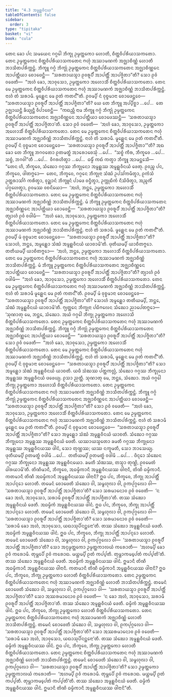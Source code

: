 ```yaml
---
title: "4.3 ᩋᨾᩪᩊ᩠ᩉᩅᩥᨶᨿ"
tableOfContents: false
sidebar:
  order: 3
type: "tipitaka"
basket: "vi"
book: "cula"
---
```



<DynamicBreadcrumb />

<Division number="196" book="cula">

<Paragraph number="827" book="cula">
ᨲᩮᨶ ᨡᩮᩣ ᨸᨶ ᩈᨾᨿᩮᨶ ᨣᨣ᩠ᨣᩮᩤ ᨽᩥᨠ᩠ᨡᩩ ᩏᨾ᩠ᨾᨲ᩠ᨲᨠᩮᩣ ᩉᩮᩣᨲᩥ, ᨧᩥᨲ᩠ᨲᩅᩥᨸᩁᩥᨿᩣᩈᨠᨲᩮᩣ. ᨲᩮᨶ ᩏᨾ᩠ᨾᨲ᩠ᨲᨠᩮᨶ ᨧᩥᨲ᩠ᨲᩅᩥᨸᩁᩥᨿᩣᩈᨠᨲᩮᨶ ᨻᩉᩩᩴ ᩋᩔᩣᨾᨱᨠᩴ ᩋᨩ᩠ᨫᩣᨧᩥᨱ᩠ᨱᩴ ᩉᩮᩣᨲᩥ ᨽᩣᩈᩥᨲᨸᩁᩥᨠ᩠ᨠᨶ᩠ᨲᩴ. ᨽᩥᨠ᩠ᨡᩪ ᨣᨣ᩠ᨣᩴ ᨽᩥᨠ᩠ᨡᩩᩴ ᩏᨾ᩠ᨾᨲ᩠ᨲᨠᩮᨶ ᨧᩥᨲ᩠ᨲᩅᩥᨸᩁᩥᨿᩣᩈᨠᨲᩮᨶ ᩋᨩ᩠ᨫᩣᨧᩥᨱ᩠ᨱᩮᨶ ᩋᩣᨸᨲ᩠ᨲᩥᨿᩣ ᨧᩮᩣᨴᩮᨶ᩠ᨲᩥ—  “ᩈᩁᨲᩣᨿᩈ᩠ᨾᩣ ᩑᩅᩁᩪᨸᩥᩴ ᩋᩣᨸᨲ᩠ᨲᩥᩴ ᩋᩣᨸᨩ᩠ᨩᩥᨲᩣ”ᨲᩥ? ᩈᩮᩣ ᩑᩅᩴ ᩅᨴᩮᨲᩥ—  “ᩋᩉᩴ ᨡᩮᩣ, ᩋᩣᩅᩩᩈᩮᩣ, ᩏᨾ᩠ᨾᨲ᩠ᨲᨠᩮᩣ ᩋᩉᩮᩣᩈᩥᩴ ᨧᩥᨲ᩠ᨲᩅᩥᨸᩁᩥᨿᩣᩈᨠᨲᩮᩣ. ᨲᩮᨶ ᨾᩮ ᩏᨾ᩠ᨾᨲ᩠ᨲᨠᩮᨶ ᨧᩥᨲ᩠ᨲᩅᩥᨸᩁᩥᨿᩣᩈᨠᨲᩮᨶ ᨻᩉᩩᩴ ᩋᩔᩣᨾᨱᨠᩴ ᩋᨩ᩠ᨫᩣᨧᩥᨱ᩠ᨱᩴ ᨽᩣᩈᩥᨲᨸᩁᩥᨠ᩠ᨠᨶ᩠ᨲᩴ. ᨶᩣᩉᩴ ᨲᩴ ᩈᩁᩣᨾᩥ. ᨾᩪᩊ᩠ᩉᩮᨶ ᨾᩮ ᩑᨲᩴ ᨠᨲᨶ᩺”ᨲᩥ. ᩑᩅᨾ᩠ᨸᩥ ᨶᩴ ᩅᩩᨧ᩠ᨧᨾᩣᨶᩣ ᨧᩮᩣᨴᩮᨶ᩠ᨲᩮᩅ—  “ᩈᩁᨲᩣᨿᩈ᩠ᨾᩣ ᩑᩅᩁᩪᨸᩥᩴ ᩋᩣᨸᨲ᩠ᨲᩥᩴ ᩋᩣᨸᨩ᩠ᨩᩥᨲᩣ”ᨲᩥ? ᨿᩮ ᨲᩮ ᨽᩥᨠ᩠ᨡᩪ ᩋᨸ᩠ᨸᩥᨧ᩠ᨨᩣ …ᨸᩮ…  ᨲᩮ ᩏᨩ᩠ᨫᩣᨿᨶ᩠ᨲᩥ ᨡᩥᨿ᩠ᨿᨶ᩠ᨲᩥ ᩅᩥᨸᩣᨧᩮᨶ᩠ᨲᩥ—  “ᨠᨳᨬ᩠ᩉᩥ ᨶᩣᨾ ᨽᩥᨠ᩠ᨡᩪ ᨣᨣ᩠ᨣᩴ ᨽᩥᨠ᩠ᨡᩩᩴ ᩏᨾ᩠ᨾᨲ᩠ᨲᨠᩮᨶ ᨧᩥᨲ᩠ᨲᩅᩥᨸᩁᩥᨿᩣᩈᨠᨲᩮᨶ ᩋᨩ᩠ᨫᩣᨧᩥᨱ᩠ᨱᩮᨶ ᩋᩣᨸᨲ᩠ᨲᩥᨿᩣ ᨧᩮᩣᨴᩮᩔᨶ᩠ᨲᩥ—  ‘ᩈᩁᨲᩣᨿᩈ᩠ᨾᩣ ᩑᩅᩁᩪᨸᩥᩴ ᩋᩣᨸᨲ᩠ᨲᩥᩴ ᩋᩣᨸᨩ᩠ᨩᩥᨲᩣ’ᨲᩥ. ᩈᩮᩣ ᩑᩅᩴ ᩅᨴᩮᨲᩥ—  ‘ᩋᩉᩴ ᨡᩮᩣ, ᩋᩣᩅᩩᩈᩮᩣ, ᩏᨾ᩠ᨾᨲ᩠ᨲᨠᩮᩣ ᩋᩉᩮᩣᩈᩥᩴ ᨧᩥᨲ᩠ᨲᩅᩥᨸᩁᩥᨿᩣᩈᨠᨲᩮᩣ. ᨲᩮᨶ ᨾᩮ ᩏᨾ᩠ᨾᨲ᩠ᨲᨠᩮᨶ ᨧᩥᨲ᩠ᨲᩅᩥᨸᩁᩥᨿᩣᩈᨠᨲᩮᨶ ᨻᩉᩩᩴ ᩋᩔᩣᨾᨱᨠᩴ ᩋᨩ᩠ᨫᩣᨧᩥᨱ᩠ᨱᩴ ᨽᩣᩈᩥᨲᨸᩁᩥᨠ᩠ᨠᨶ᩠ᨲᩴ. ᨶᩣᩉᩴ ᨲᩴ ᩈᩁᩣᨾᩥ. ᨾᩪᩊ᩠ᩉᩮᨶ ᨾᩮ ᩑᨲᩴ ᨠᨲᨶ᩺’ᨲᩥ. ᩑᩅᨾ᩠ᨸᩥ ᨶᩴ ᩅᩩᨧ᩠ᨧᨾᩣᨶᩣ ᨧᩮᩣᨴᩮᨶ᩠ᨲᩮᩅ—  ‘ᩈᩁᨲᩣᨿᩈ᩠ᨾᩣ ᩑᩅᩁᩪᨸᩥᩴ ᩋᩣᨸᨲ᩠ᨲᩥᩴ ᩋᩣᨸᨩ᩠ᨩᩥᨲᩣ’”ᨲᩥ? ᩋᨳ ᨡᩮᩣ ᨲᩮ ᨽᩥᨠ᩠ᨡᩪ ᨽᨣᩅᨲᩮᩣ ᩑᨲᨾᨲ᩠ᨳᩴ ᩋᩣᩁᩮᩣᨧᩮᩈᩩᩴ …ᨸᩮ…  “ᩈᨧ᩠ᨧᩴ ᨠᩥᩁ, ᨽᩥᨠ᩠ᨡᩅᩮ …ᨸᩮ…  ᩈᨧ᩠ᨧᩴ, ᨽᨣᩅᩤ”ᨲᩥ …ᨸᩮ…  ᩅᩥᨣᩁᩉᩥᨲ᩠ᩅᩣ …ᨸᩮ…  ᨵᨾ᩠ᨾᩥᩴ ᨠᨳᩴ ᨠᨲ᩠ᩅᩣ ᨽᩥᨠ᩠ᨡᩪ ᩋᩣᨾᨶ᩠ᨲᩮᩈᩥ—
</Paragraph>

<Paragraph number="828" book="cula">
“ᨲᩮᨶ ᩉᩥ, ᨽᩥᨠ᩠ᨡᩅᩮ, ᩈᩴᨥᩮᩣ ᨣᨣ᩠ᨣᩔ ᨽᩥᨠ᩠ᨡᩩᨶᩮᩣ ᩋᨾᩪᩊ᩠ᩉᩔ ᩋᨾᩪᩊ᩠ᩉᩅᩥᨶᨿᩴ ᨴᩮᨲᩩ. ᩑᩅᨬ᩠ᨧ ᨸᨶ, ᨽᩥᨠ᩠ᨡᩅᩮ, ᨴᩤᨲᨻ᩠ᨻᩮᩣ—  ᨲᩮᨶ, ᨽᩥᨠ᩠ᨡᩅᩮ, ᨣᨣ᩠ᨣᩮᨶ ᨽᩥᨠ᩠ᨡᩩᨶᩣ ᩈᩴᨥᩴ ᩏᨸᩈᩘᨠᨾᩥᨲ᩠ᩅᩣ, ᩑᨠᩴᩈᩴ ᩏᨲ᩠ᨲᩁᩣᩈᩘᨣᩴ ᨠᩁᩥᨲ᩠ᩅᩣ, ᩅᩩᨯ᩠ᨰᩣᨶᩴ ᨽᩥᨠ᩠ᨡᩪᨶᩴ ᨸᩣᨴᩮ ᩅᨶ᩠ᨴᩥᨲ᩠ᩅᩣ, ᩏᨠ᩠ᨠᩩᨭᩥᨠᩴ ᨶᩥᩈᩦᨴᩥᨲ᩠ᩅᩣ, ᩋᨬ᩠ᨩᩃᩥᩴ ᨸᨣ᩠ᨣᩉᩮᨲ᩠ᩅᩣ, ᩑᩅᨾᩔ ᩅᨧᨶᩦᨿᩮᩣ—  ‘ᩋᩉᩴ, ᨽᨶ᩠ᨲᩮ, ᩏᨾ᩠ᨾᨲ᩠ᨲᨠᩮᩣ ᩋᩉᩮᩣᩈᩥᩴ ᨧᩥᨲ᩠ᨲᩅᩥᨸᩁᩥᨿᩣᩈᨠᨲᩮᩣ. ᨲᩮᨶ ᨾᩮ ᩏᨾ᩠ᨾᨲ᩠ᨲᨠᩮᨶ ᨧᩥᨲ᩠ᨲᩅᩥᨸᩁᩥᨿᩣᩈᨠᨲᩮᨶ ᨻᩉᩩᩴ ᩋᩔᩣᨾᨱᨠᩴ ᩋᨩ᩠ᨫᩣᨧᩥᨱ᩠ᨱᩴ ᨽᩣᩈᩥᨲᨸᩁᩥᨠ᩠ᨠᨶ᩠ᨲᩴ. ᨾᩴ ᨽᩥᨠ᩠ᨡᩪ ᩏᨾ᩠ᨾᨲ᩠ᨲᨠᩮᨶ ᨧᩥᨲ᩠ᨲᩅᩥᨸᩁᩥᨿᩣᩈᨠᨲᩮᨶ ᩋᨩ᩠ᨫᩣᨧᩥᨱ᩠ᨱᩮᨶ ᩋᩣᨸᨲ᩠ᨲᩥᨿᩣ ᨧᩮᩣᨴᩮᨶ᩠ᨲᩥ—  “ᩈᩁᨲᩣᨿᩈ᩠ᨾᩣ ᩑᩅᩁᩪᨸᩥᩴ ᩋᩣᨸᨲ᩠ᨲᩥᩴ ᩋᩣᨸᨩ᩠ᨩᩥᨲᩣ”ᨲᩥ? ᨲ᩠ᨿᩣᩉᩴ ᩑᩅᩴ ᩅᨴᩤᨾᩥ—  “ᩋᩉᩴ ᨡᩮᩣ, ᩋᩣᩅᩩᩈᩮᩣ, ᩏᨾ᩠ᨾᨲ᩠ᨲᨠᩮᩣ ᩋᩉᩮᩣᩈᩥᩴ ᨧᩥᨲ᩠ᨲᩅᩥᨸᩁᩥᨿᩣᩈᨠᨲᩮᩣ. ᨲᩮᨶ ᨾᩮ ᩏᨾ᩠ᨾᨲ᩠ᨲᨠᩮᨶ ᨧᩥᨲ᩠ᨲᩅᩥᨸᩁᩥᨿᩣᩈᨠᨲᩮᨶ ᨻᩉᩩᩴ ᩋᩔᩣᨾᨱᨠᩴ ᩋᨩ᩠ᨫᩣᨧᩥᨱ᩠ᨱᩴ ᨽᩣᩈᩥᨲᨸᩁᩥᨠ᩠ᨠᨶ᩠ᨲᩴ. ᨶᩣᩉᩴ ᨲᩴ ᩈᩁᩣᨾᩥ. ᨾᩪᩊ᩠ᩉᩮᨶ ᨾᩮ ᩑᨲᩴ ᨠᨲᨶ᩺”ᨲᩥ. ᩑᩅᨾ᩠ᨸᩥ ᨾᩴ ᩅᩩᨧ᩠ᨧᨾᩣᨶᩣ ᨧᩮᩣᨴᩮᨶ᩠ᨲᩮᩅ—  “ᩈᩁᨲᩣᨿᩈ᩠ᨾᩣ ᩑᩅᩁᩪᨸᩥᩴ ᩋᩣᨸᨲ᩠ᨲᩥᩴ ᩋᩣᨸᨩ᩠ᨩᩥᨲᩣ”ᨲᩥ? ᩈᩮᩣᩉᩴ, ᨽᨶ᩠ᨲᩮ, ᩋᨾᩪᩊ᩠ᩉᩮᩣ ᩈᩴᨥᩴ ᩋᨾᩪᩊ᩠ᩉᩅᩥᨶᨿᩴ ᨿᩣᨧᩣᨾᩦ’ᨲᩥ. ᨴᩩᨲᩥᨿᨾ᩠ᨸᩥ ᨿᩣᨧᩥᨲᨻ᩠ᨻᩮᩣ. ᨲᨲᩥᨿᨾ᩠ᨸᩥ ᨿᩣᨧᩥᨲᨻ᩠ᨻᩮᩣ—  ‘ᩋᩉᩴ, ᨽᨶ᩠ᨲᩮ, ᩏᨾ᩠ᨾᨲ᩠ᨲᨠᩮᩣ ᩋᩉᩮᩣᩈᩥᩴ ᨧᩥᨲ᩠ᨲᩅᩥᨸᩁᩥᨿᩣᩈᨠᨲᩮᩣ. ᨲᩮᨶ ᨾᩮ ᩏᨾ᩠ᨾᨲ᩠ᨲᨠᩮᨶ ᨧᩥᨲ᩠ᨲᩅᩥᨸᩁᩥᨿᩣᩈᨠᨲᩮᨶ ᨻᩉᩩᩴ ᩋᩔᩣᨾᨱᨠᩴ ᩋᨩ᩠ᨫᩣᨧᩥᨱ᩠ᨱᩴ ᨽᩣᩈᩥᨲᨸᩁᩥᨠ᩠ᨠᨶ᩠ᨲᩴ. ᨾᩴ ᨽᩥᨠ᩠ᨡᩪ ᩏᨾ᩠ᨾᨲ᩠ᨲᨠᩮᨶ ᨧᩥᨲ᩠ᨲᩅᩥᨸᩁᩥᨿᩣᩈᨠᨲᩮᨶ ᩋᨩ᩠ᨫᩣᨧᩥᨱ᩠ᨱᩮᨶ ᩋᩣᨸᨲ᩠ᨲᩥᨿᩣ ᨧᩮᩣᨴᩮᨶ᩠ᨲᩥ—  “ᩈᩁᨲᩣᨿᩈ᩠ᨾᩣ ᩑᩅᩁᩪᨸᩥᩴ ᩋᩣᨸᨲ᩠ᨲᩥᩴ ᩋᩣᨸᨩ᩠ᨩᩥᨲᩣ”ᨲᩥ? ᨲ᩠ᨿᩣᩉᩴ ᩑᩅᩴ ᩅᨴᩤᨾᩥ—  “ᩋᩉᩴ ᨡᩮᩣ, ᩋᩣᩅᩩᩈᩮᩣ, ᩏᨾ᩠ᨾᨲ᩠ᨲᨠᩮᩣ ᩋᩉᩮᩣᩈᩥᩴ ᨧᩥᨲ᩠ᨲᩅᩥᨸᩁᩥᨿᩣᩈᨠᨲᩮᩣ. ᨲᩮᨶ ᨾᩮ ᩏᨾ᩠ᨾᨲ᩠ᨲᨠᩮᨶ ᨧᩥᨲ᩠ᨲᩅᩥᨸᩁᩥᨿᩣᩈᨠᨲᩮᨶ ᨻᩉᩩᩴ ᩋᩔᩣᨾᨱᨠᩴ ᩋᨩ᩠ᨫᩣᨧᩥᨱ᩠ᨱᩴ ᨽᩣᩈᩥᨲᨸᩁᩥᨠ᩠ᨠᨶ᩠ᨲᩴ. ᨶᩣᩉᩴ ᨲᩴ ᩈᩁᩣᨾᩥ ᨾᩪᩊ᩠ᩉᩮᨶ ᨾᩮ ᩑᨲᩴ ᨠᨲᨶ᩺”ᨲᩥ. ᩑᩅᨾ᩠ᨸᩥ ᨾᩴ ᩅᩩᨧ᩠ᨧᨾᩣᨶᩣ ᨧᩮᩣᨴᩮᨶ᩠ᨲᩮᩅ—  “ᩈᩁᨲᩣᨿᩈ᩠ᨾᩣ ᩑᩅᩁᩪᨸᩥᩴ ᩋᩣᨸᨲ᩠ᨲᩥᩴ ᩋᩣᨸᨩ᩠ᨩᩥᨲᩣ”ᨲᩥ? ᩈᩮᩣᩉᩴ ᩋᨾᩪᩊ᩠ᩉᩮᩣ ᨲᨲᩥᨿᨾ᩠ᨸᩥ, ᨽᨶ᩠ᨲᩮ, ᩈᩴᨥᩴ ᩋᨾᩪᩊ᩠ᩉᩅᩥᨶᨿᩴ ᨿᩣᨧᩣᨾᩦ’ᨲᩥ. ᨻ᩠ᨿᨲ᩠ᨲᩮᨶ ᨽᩥᨠ᩠ᨡᩩᨶᩣ ᨸᨭᩥᨻᩃᩮᨶ ᩈᩴᨥᩮᩣ ᨬᩣᨸᩮᨲᨻ᩠ᨻᩮᩣ—
</Paragraph>

</Division>
<Division number="197" book="cula">

<Paragraph number="829" book="cula">
‘ᩈᩩᨱᩣᨲᩩ ᨾᩮ, ᨽᨶ᩠ᨲᩮ, ᩈᩴᨥᩮᩣ. ᩋᨿᩴ ᨣᨣ᩠ᨣᩮᩤ ᨽᩥᨠ᩠ᨡᩩ ᩏᨾ᩠ᨾᨲ᩠ᨲᨠᩮᩣ ᩋᩉᩮᩣᩈᩥ ᨧᩥᨲ᩠ᨲᩅᩥᨸᩁᩥᨿᩣᩈᨠᨲᩮᩣ. ᨲᩮᨶ ᩏᨾ᩠ᨾᨲ᩠ᨲᨠᩮᨶ ᨧᩥᨲ᩠ᨲᩅᩥᨸᩁᩥᨿᩣᩈᨠᨲᩮᨶ ᨻᩉᩩᩴ ᩋᩔᩣᨾᨱᨠᩴ ᩋᨩ᩠ᨫᩣᨧᩥᨱ᩠ᨱᩴ ᨽᩣᩈᩥᨲᨸᩁᩥᨠ᩠ᨠᨶ᩠ᨲᩴ. ᨽᩥᨠ᩠ᨡᩪ ᨣᨣ᩠ᨣᩴ ᨽᩥᨠ᩠ᨡᩩᩴ ᩏᨾ᩠ᨾᨲ᩠ᨲᨠᩮᨶ ᨧᩥᨲ᩠ᨲᩅᩥᨸᩁᩥᨿᩣᩈᨠᨲᩮᨶ ᩋᨩ᩠ᨫᩣᨧᩥᨱ᩠ᨱᩮᨶ ᩋᩣᨸᨲ᩠ᨲᩥᨿᩣ ᨧᩮᩣᨴᩮᨶ᩠ᨲᩥ—  “ᩈᩁᨲᩣᨿᩈ᩠ᨾᩣ ᩑᩅᩁᩪᨸᩥᩴ ᩋᩣᨸᨲ᩠ᨲᩥᩴ ᩋᩣᨸᨩ᩠ᨩᩥᨲᩣ”ᨲᩥ? ᩈᩮᩣ ᩑᩅᩴ ᩅᨴᩮᨲᩥ—  “ᩋᩉᩴ ᨡᩮᩣ, ᩋᩣᩅᩩᩈᩮᩣ, ᩏᨾ᩠ᨾᨲ᩠ᨲᨠᩮᩣ ᩋᩉᩮᩣᩈᩥᩴ ᨧᩥᨲ᩠ᨲᩅᩥᨸᩁᩥᨿᩣᩈᨠᨲᩮᩣ. ᨲᩮᨶ ᨾᩮ ᩏᨾ᩠ᨾᨲ᩠ᨲᨠᩮᨶ ᨧᩥᨲ᩠ᨲᩅᩥᨸᩁᩥᨿᩣᩈᨠᨲᩮᨶ ᨻᩉᩩᩴ ᩋᩔᩣᨾᨱᨠᩴ ᩋᨩ᩠ᨫᩣᨧᩥᨱ᩠ᨱᩴ ᨽᩣᩈᩥᨲᨸᩁᩥᨠ᩠ᨠᨶ᩠ᨲᩴ. ᨶᩣᩉᩴ ᨲᩴ ᩈᩁᩣᨾᩥ, ᨾᩪᩊ᩠ᩉᩮᨶ ᨾᩮ ᩑᨲᩴ ᨠᨲᨶ᩺”ᨲᩥ. ᩑᩅᨾ᩠ᨸᩥ ᨶᩴ ᩅᩩᨧ᩠ᨧᨾᩣᨶᩣ ᨧᩮᩣᨴᩮᨶ᩠ᨲᩮᩅ—  “ᩈᩁᨲᩣᨿᩈ᩠ᨾᩣ ᩑᩅᩁᩪᨸᩥᩴ ᩋᩣᨸᨲ᩠ᨲᩥᩴ ᩋᩣᨸᨩ᩠ᨩᩥᨲᩣ”ᨲᩥ? ᩈᩮᩣ ᩋᨾᩪᩊ᩠ᩉᩮᩣ ᩈᩴᨥᩴ ᩋᨾᩪᩊ᩠ᩉᩅᩥᨶᨿᩴ ᨿᩣᨧᨲᩥ. ᨿᨴᩥ ᩈᩴᨥᩔ ᨸᨲ᩠ᨲᨠᩃᩖᩴ, ᩈᩴᨥᩮᩣ ᨣᨣ᩠ᨣᩔ ᨽᩥᨠ᩠ᨡᩩᨶᩮᩣ ᩋᨾᩪᩊ᩠ᩉᩔ ᩋᨾᩪᩊ᩠ᩉᩅᩥᨶᨿᩴ ᨴᨴᩮᨿ᩠ᨿ. ᩑᩈᩣ ᨬᨲ᩠ᨲᩥ.
</Paragraph>

<Paragraph number="830" book="cula">
ᩈᩩᨱᩣᨲᩩ ᨾᩮ, ᨽᨶ᩠ᨲᩮ, ᩈᩴᨥᩮᩣ. ᩋᨿᩴ ᨣᨣ᩠ᨣᩮᩤ ᨽᩥᨠ᩠ᨡᩩ ᩏᨾ᩠ᨾᨲ᩠ᨲᨠᩮᩣ ᩋᩉᩮᩣᩈᩥ ᨧᩥᨲ᩠ᨲᩅᩥᨸᩁᩥᨿᩣᩈᨠᨲᩮᩣ. ᨲᩮᨶ ᩏᨾ᩠ᨾᨲ᩠ᨲᨠᩮᨶ ᨧᩥᨲ᩠ᨲᩅᩥᨸᩁᩥᨿᩣᩈᨠᨲᩮᨶ ᨻᩉᩩᩴ ᩋᩔᩣᨾᨱᨠᩴ ᩋᨩ᩠ᨫᩣᨧᩥᨱ᩠ᨱᩴ ᨽᩣᩈᩥᨲᨸᩁᩥᨠ᩠ᨠᨶ᩠ᨲᩴ. ᨽᩥᨠ᩠ᨡᩪ ᨣᨣ᩠ᨣᩴ ᨽᩥᨠ᩠ᨡᩩᩴ ᩏᨾ᩠ᨾᨲ᩠ᨲᨠᩮᨶ ᨧᩥᨲ᩠ᨲᩅᩥᨸᩁᩥᨿᩣᩈᨠᨲᩮᨶ ᩋᨩ᩠ᨫᩣᨧᩥᨱ᩠ᨱᩮᨶ ᩋᩣᨸᨲ᩠ᨲᩥᨿᩣ ᨧᩮᩣᨴᩮᨶ᩠ᨲᩥ—  “ᩈᩁᨲᩣᨿᩈ᩠ᨾᩣ ᩑᩅᩁᩪᨸᩥᩴ ᩋᩣᨸᨲ᩠ᨲᩥᩴ ᩋᩣᨸᨩ᩠ᨩᩥᨲᩣ”ᨲᩥ? ᩈᩮᩣ ᩑᩅᩴ ᩅᨴᩮᨲᩥ—  “ᩋᩉᩴ ᨡᩮᩣ, ᩋᩣᩅᩩᩈᩮᩣ, ᩏᨾ᩠ᨾᨲ᩠ᨲᨠᩮᩣ ᩋᩉᩮᩣᩈᩥᩴ ᨧᩥᨲ᩠ᨲᩅᩥᨸᩁᩥᨿᩣᩈᨠᨲᩮᩣ. ᨲᩮᨶ ᨾᩮ ᩏᨾ᩠ᨾᨲ᩠ᨲᨠᩮᨶ ᨧᩥᨲ᩠ᨲᩅᩥᨸᩁᩥᨿᩣᩈᨠᨲᩮᨶ ᨻᩉᩩᩴ ᩋᩔᩣᨾᨱᨠᩴ ᩋᨩ᩠ᨫᩣᨧᩥᨱ᩠ᨱᩴ ᨽᩣᩈᩥᨲᨸᩁᩥᨠ᩠ᨠᨶ᩠ᨲᩴ. ᨶᩣᩉᩴ ᨲᩴ ᩈᩁᩣᨾᩥ ᨾᩪᩊ᩠ᩉᩮᨶ ᨾᩮ ᩑᨲᩴ ᨠᨲᨶ᩺”ᨲᩥ. ᩑᩅᨾ᩠ᨸᩥ ᨶᩴ ᩅᩩᨧ᩠ᨧᨾᩣᨶᩣ ᨧᩮᩣᨴᩮᨶ᩠ᨲᩮᩅ—  “ᩈᩁᨲᩣᨿᩈ᩠ᨾᩣ ᩑᩅᩁᩪᨸᩥᩴ ᩋᩣᨸᨲ᩠ᨲᩥᩴ ᩋᩣᨸᨩ᩠ᨩᩥᨲᩣ”ᨲᩥ? ᩈᩮᩣ ᩋᨾᩪᩊ᩠ᩉᩮᩣ ᩈᩴᨥᩴ ᩋᨾᩪᩊ᩠ᩉᩅᩥᨶᨿᩴ ᨿᩣᨧᨲᩥ. ᩈᩴᨥᩮᩣ ᨣᨣ᩠ᨣᩔ ᨽᩥᨠ᩠ᨡᩩᨶᩮᩣ ᩋᨾᩪᩊ᩠ᩉᩔ ᩋᨾᩪᩊ᩠ᩉᩅᩥᨶᨿᩴ ᨴᩮᨲᩥ. ᨿᩔᩣᨿᩈ᩠ᨾᨲᩮᩣ ᨡᨾᨲᩥ ᨣᨣ᩠ᨣᩔ ᨽᩥᨠ᩠ᨡᩩᨶᩮᩣ ᩋᨾᩪᩊ᩠ᩉᩔ ᩋᨾᩪᩊ᩠ᩉᩅᩥᨶᨿᩔ ᨴᩤᨶᩴ, ᩈᩮᩣ ᨲᩩᨱ᩠ᩉᩔ; ᨿᩔ ᨶᨠ᩠ᨡᨾᨲᩥ, ᩈᩮᩣ ᨽᩣᩈᩮᨿ᩠ᨿ.
</Paragraph>

<Paragraph number="831" book="cula">
ᨴᩩᨲᩥᨿᨾ᩠ᨸᩥ ᩑᨲᨾᨲ᩠ᨳᩴ ᩅᨴᩤᨾᩥ …ᨸᩮ…  ᨲᨲᩥᨿᨾ᩠ᨸᩥ ᩑᨲᨾᨲ᩠ᨳᩴ ᩅᨴᩤᨾᩥ …ᨸᩮ… .
</Paragraph>

<Paragraph number="832" book="cula">
ᨴᩥᨶ᩠ᨶᩮᩣ ᩈᩴᨥᩮᨶ ᨣᨣ᩠ᨣᩔ ᨽᩥᨠ᩠ᨡᩩᨶᩮᩣ ᩋᨾᩪᩊ᩠ᩉᩔ ᩋᨾᩪᩊ᩠ᩉᩅᩥᨶᨿᩮᩣ. ᨡᨾᨲᩥ ᩈᩴᨥᩔ, ᨲᩈ᩠ᨾᩣ ᨲᩩᨱ᩠ᩉᩦ, ᩑᩅᨾᩮᨲᩴ ᨵᩤᩁᨿᩣᨾᩦ’ᨲᩥ.
</Paragraph>

</Division>
<Division number="198" book="cula">

<Paragraph number="833" book="cula">
ᨲᩦᨱᩥᨾᩣᨶᩥ, ᨽᩥᨠ᩠ᨡᩅᩮ, ᩋᨵᨾ᩠ᨾᩥᨠᩣᨶᩥ ᩋᨾᩪᩊ᩠ᩉᩅᩥᨶᨿᩔ ᨴᩤᨶᩣᨶᩥ, ᨲᩦᨱᩥ ᨵᨾ᩠ᨾᩥᨠᩣᨶᩥ. ᨠᨲᨾᩣᨶᩥ ᨲᩦᨱᩥ ᩋᨵᨾ᩠ᨾᩥᨠᩣᨶᩥ ᩋᨾᩪᩊ᩠ᩉᩅᩥᨶᨿᩔ ᨴᩤᨶᩣᨶᩥ?
</Paragraph>

<Paragraph number="834" book="cula">
ᩍᨵ ᨸᨶ, ᨽᩥᨠ᩠ᨡᩅᩮ, ᨽᩥᨠ᩠ᨡᩩ ᩋᩣᨸᨲ᩠ᨲᩥᩴ ᩋᩣᨸᨶ᩠ᨶᩮᩣ ᩉᩮᩣᨲᩥ. ᨲᨾᩮᨶᩴ ᨧᩮᩣᨴᩮᨲᩥ ᩈᩴᨥᩮᩣ ᩅᩤ, ᩈᨾ᩠ᨻᩉᩩᩃᩣ ᩅᩤ, ᩑᨠᨸᩩᨣ᩠ᨣᩃᩮᩣ ᩅᩤ—  ‘ᩈᩁᨲᩣᨿᩈ᩠ᨾᩣ ᩑᩅᩁᩪᨸᩥᩴ ᩋᩣᨸᨲ᩠ᨲᩥᩴ ᩋᩣᨸᨩ᩠ᨩᩥᨲᩣ’ᨲᩥ? ᩈᩮᩣ ᩈᩁᨾᩣᨶᩮᩣᩅ ᩑᩅᩴ ᩅᨴᩮᨲᩥ—  ‘ᨶ ᨡᩮᩣ ᩋᩉᩴ, ᩋᩣᩅᩩᩈᩮᩣ, ᩈᩁᩣᨾᩥ ᩑᩅᩁᩪᨸᩥᩴ ᩋᩣᨸᨲ᩠ᨲᩥᩴ ᩋᩣᨸᨩ᩠ᨩᩥᨲᩣ’ᨲᩥ. ᨲᩔ ᩈᩴᨥᩮᩣ ᩋᨾᩪᩊ᩠ᩉᩅᩥᨶᨿᩴ ᨴᩮᨲᩥ. ᩋᨵᨾ᩠ᨾᩥᨠᩴ ᩋᨾᩪᩊ᩠ᩉᩅᩥᨶᨿᩔ ᨴᩤᨶᩴ.
</Paragraph>

<Paragraph number="835" book="cula">
ᩍᨵ ᨸᨶ, ᨽᩥᨠ᩠ᨡᩅᩮ, ᨽᩥᨠ᩠ᨡᩩ ᩋᩣᨸᨲ᩠ᨲᩥᩴ ᩋᩣᨸᨶ᩠ᨶᩮᩣ ᩉᩮᩣᨲᩥ. ᨲᨾᩮᨶᩴ ᨧᩮᩣᨴᩮᨲᩥ ᩈᩴᨥᩮᩣ ᩅᩤ, ᩈᨾ᩠ᨻᩉᩩᩃᩣ ᩅᩤ, ᩑᨠᨸᩩᨣ᩠ᨣᩃᩮᩣ ᩅᩤ—  ‘ᩈᩁᨲᩣᨿᩈ᩠ᨾᩣ ᩑᩅᩁᩪᨸᩥᩴ ᩋᩣᨸᨲ᩠ᨲᩥᩴ ᩋᩣᨸᨩ᩠ᨩᩥᨲᩣ’ᨲᩥ? ᩈᩮᩣ ᩈᩁᨾᩣᨶᩮᩣᩅ ᩑᩅᩴ ᩅᨴᩮᨲᩥ—  ‘ᩈᩁᩣᨾᩥ ᨡᩮᩣ ᩋᩉᩴ, ᩋᩣᩅᩩᩈᩮᩣ, ᨿᨳᩣᩈᩩᨸᩥᨶᨶ᩠ᨲᩮᨶᩣ’ᨲᩥ. ᨲᩔ ᩈᩴᨥᩮᩣ ᩋᨾᩪᩊ᩠ᩉᩅᩥᨶᨿᩴ ᨴᩮᨲᩥ. ᩋᨵᨾ᩠ᨾᩥᨠᩴ ᩋᨾᩪᩊ᩠ᩉᩅᩥᨶᨿᩔ ᨴᩤᨶᩴ.
</Paragraph>

<Paragraph number="836" book="cula">
ᩍᨵ ᨸᨶ, ᨽᩥᨠ᩠ᨡᩅᩮ, ᨽᩥᨠ᩠ᨡᩩ ᩋᩣᨸᨲ᩠ᨲᩥᩴ ᩋᩣᨸᨶ᩠ᨶᩮᩣ ᩉᩮᩣᨲᩥ. ᨲᨾᩮᨶᩴ ᨧᩮᩣᨴᩮᨲᩥ ᩈᩴᨥᩮᩣ ᩅᩤ, ᩈᨾ᩠ᨻᩉᩩᩃᩣ ᩅᩤ, ᩑᨠᨸᩩᨣ᩠ᨣᩃᩮᩣ ᩅᩤ—  ‘ᩈᩁᨲᩣᨿᩈ᩠ᨾᩣ ᩑᩅᩁᩪᨸᩥᩴ ᩋᩣᨸᨲ᩠ᨲᩥᩴ ᩋᩣᨸᨩ᩠ᨩᩥᨲᩣ’ᨲᩥ? ᩈᩮᩣ ᩋᨶᩩᨾ᩠ᨾᨲ᩠ᨲᨠᩮᩣ ᩏᨾ᩠ᨾᨲ᩠ᨲᨠᩣᩃᨿᩴ ᨠᩁᩮᩣᨲᩥ—  ‘ᩋᩉᨾ᩠ᨸᩥ ᨡᩮᩣ ᩑᩅᩴ ᨠᩁᩮᩣᨾᩥ. ᨲᩩᨾ᩠ᩉᩮᨸᩥ ᩑᩅᩴ ᨠᩁᩮᩣᨳ. ᨾᨿ᩠ᩉᨾ᩠ᨸᩥ ᩑᨲᩴ ᨠᨸ᩠ᨸᨲᩥ. ᨲᩩᨾ᩠ᩉᩣᨠᨾ᩠ᨸᩮᨲᩴ ᨠᨸ᩠ᨸᨲᩦ’ᨲᩥ. ᨲᩔ ᩈᩴᨥᩮᩣ ᩋᨾᩪᩊ᩠ᩉᩅᩥᨶᨿᩴ ᨴᩮᨲᩥ. ᩋᨵᨾ᩠ᨾᩥᨠᩴ ᩋᨾᩪᩊ᩠ᩉᩅᩥᨶᨿᩔ ᨴᩤᨶᩴ. ᩍᨾᩣᨶᩥ ᨲᩦᨱᩥ ᩋᨵᨾ᩠ᨾᩥᨠᩣᨶᩥ ᩋᨾᩪᩊ᩠ᩉᩅᩥᨶᨿᩔ ᨴᩤᨶᩣᨶᩥ.
</Paragraph>

</Division>
<Division number="199" book="cula">

<Paragraph number="837" book="cula">
ᨠᨲᨾᩣᨶᩥ ᨲᩦᨱᩥ ᨵᨾ᩠ᨾᩥᨠᩣᨶᩥ ᩋᨾᩪᩊ᩠ᩉᩅᩥᨶᨿᩔ ᨴᩤᨶᩣᨶᩥ?
</Paragraph>

<Paragraph number="838" book="cula">
ᩍᨵ ᨸᨶ, ᨽᩥᨠ᩠ᨡᩅᩮ, ᨽᩥᨠ᩠ᨡᩩ ᩏᨾ᩠ᨾᨲ᩠ᨲᨠᩮᩣ ᩉᩮᩣᨲᩥ ᨧᩥᨲ᩠ᨲᩅᩥᨸᩁᩥᨿᩣᩈᨠᨲᩮᩣ. ᨲᩮᨶ ᩏᨾ᩠ᨾᨲ᩠ᨲᨠᩮᨶ ᨧᩥᨲ᩠ᨲᩅᩥᨸᩁᩥᨿᩣᩈᨠᨲᩮᨶ ᨻᩉᩩᩴ ᩋᩔᩣᨾᨱᨠᩴ ᩋᨩ᩠ᨫᩣᨧᩥᨱ᩠ᨱᩴ ᩉᩮᩣᨲᩥ ᨽᩣᩈᩥᨲᨸᩁᩥᨠ᩠ᨠᨶ᩠ᨲᩴ. ᨲᨾᩮᨶᩴ ᨧᩮᩣᨴᩮᨲᩥ ᩈᩴᨥᩮᩣ ᩅᩤ, ᩈᨾ᩠ᨻᩉᩩᩃᩣ ᩅᩤ, ᩑᨠᨸᩩᨣ᩠ᨣᩃᩮᩣ ᩅᩤ—  ‘ᩈᩁᨲᩣᨿᩈ᩠ᨾᩣ ᩑᩅᩁᩪᨸᩥᩴ ᩋᩣᨸᨲ᩠ᨲᩥᩴ ᩋᩣᨸᨩ᩠ᨩᩥᨲᩣ’ᨲᩥ? ᩈᩮᩣ ᩋᩔᩁᨾᩣᨶᩮᩣᩅ ᩑᩅᩴ ᩅᨴᩮᨲᩥ—  ‘ᨶ ᨡᩮᩣ ᩋᩉᩴ, ᩋᩣᩅᩩᩈᩮᩣ, ᩈᩁᩣᨾᩥ ᩑᩅᩁᩪᨸᩥᩴ ᩋᩣᨸᨲ᩠ᨲᩥᩴ ᩋᩣᨸᨩ᩠ᨩᩥᨲᩣ’ᨲᩥ. ᨲᩔ ᩈᩴᨥᩮᩣ ᩋᨾᩪᩊ᩠ᩉᩅᩥᨶᨿᩴ ᨴᩮᨲᩥ. ᨵᨾ᩠ᨾᩥᨠᩴ ᩋᨾᩪᩊ᩠ᩉᩅᩥᨶᨿᩔ ᨴᩤᨶᩴ.
</Paragraph>

<Paragraph number="839" book="cula">
ᩍᨵ ᨸᨶ, ᨽᩥᨠ᩠ᨡᩅᩮ, ᨽᩥᨠ᩠ᨡᩩ ᩏᨾ᩠ᨾᨲ᩠ᨲᨠᩮᩣ ᩉᩮᩣᨲᩥ ᨧᩥᨲ᩠ᨲᩅᩥᨸᩁᩥᨿᩣᩈᨠᨲᩮᩣ. ᨲᩮᨶ ᩏᨾ᩠ᨾᨲ᩠ᨲᨠᩮᨶ ᨧᩥᨲ᩠ᨲᩅᩥᨸᩁᩥᨿᩣᩈᨠᨲᩮᨶ ᨻᩉᩩᩴ ᩋᩔᩣᨾᨱᨠᩴ ᩋᨩ᩠ᨫᩣᨧᩥᨱ᩠ᨱᩴ ᩉᩮᩣᨲᩥ ᨽᩣᩈᩥᨲᨸᩁᩥᨠ᩠ᨠᨶ᩠ᨲᩴ. ᨲᨾᩮᨶᩴ ᨧᩮᩣᨴᩮᨲᩥ ᩈᩴᨥᩮᩣ ᩅᩤ, ᩈᨾ᩠ᨻᩉᩩᩃᩣ ᩅᩤ, ᩑᨠᨸᩩᨣ᩠ᨣᩃᩮᩣ ᩅᩤ—  ‘ᩈᩁᨲᩣᨿᩈ᩠ᨾᩣ ᩑᩅᩁᩪᨸᩥᩴ ᩋᩣᨸᨲ᩠ᨲᩥᩴ ᩋᩣᨸᨩ᩠ᨩᩥᨲᩣ’ᨲᩥ? ᩈᩮᩣ ᩋᩔᩁᨾᩣᨶᩮᩣᩅ ᩑᩅᩴ ᩅᨴᩮᨲᩥ—  ‘ᩈᩁᩣᨾᩥ ᨡᩮᩣ ᩋᩉᩴ, ᩋᩣᩅᩩᩈᩮᩣ, ᨿᨳᩣᩈᩩᨸᩥᨶᨶ᩠ᨲᩮᨶᩣ’ᨲᩥ. ᨲᩔ ᩈᩴᨥᩮᩣ ᩋᨾᩪᩊ᩠ᩉᩅᩥᨶᨿᩴ ᨴᩮᨲᩥ. ᨵᨾ᩠ᨾᩥᨠᩴ ᩋᨾᩪᩊ᩠ᩉᩅᩥᨶᨿᩔ ᨴᩤᨶᩴ.
</Paragraph>

<Paragraph number="840" book="cula">
ᩍᨵ ᨸᨶ, ᨽᩥᨠ᩠ᨡᩅᩮ, ᨽᩥᨠ᩠ᨡᩩ ᩏᨾ᩠ᨾᨲ᩠ᨲᨠᩮᩣ ᩉᩮᩣᨲᩥ ᨧᩥᨲ᩠ᨲᩅᩥᨸᩁᩥᨿᩣᩈᨠᨲᩮᩣ. ᨲᩮᨶ ᩏᨾ᩠ᨾᨲ᩠ᨲᨠᩮᨶ ᨧᩥᨲ᩠ᨲᩅᩥᨸᩁᩥᨿᩣᩈᨠᨲᩮᨶ ᨻᩉᩩᩴ ᩋᩔᩣᨾᨱᨠᩴ ᩋᨩ᩠ᨫᩣᨧᩥᨱ᩠ᨱᩴ ᩉᩮᩣᨲᩥ ᨽᩣᩈᩥᨲᨸᩁᩥᨠ᩠ᨠᨶ᩠ᨲᩴ. ᨲᨾᩮᨶᩴ ᨧᩮᩣᨴᩮᨲᩥ ᩈᩴᨥᩮᩣ ᩅᩤ, ᩈᨾ᩠ᨻᩉᩩᩃᩣ ᩅᩤ, ᩑᨠᨸᩩᨣ᩠ᨣᩃᩮᩣ ᩅᩤ—  ‘ᩈᩁᨲᩣᨿᩈ᩠ᨾᩣ ᩑᩅᩁᩪᨸᩥᩴ ᩋᩣᨸᨲ᩠ᨲᩥᩴ ᩋᩣᨸᨩ᩠ᨩᩥᨲᩣ’ᨲᩥ? ᩈᩮᩣ ᩏᨾ᩠ᨾᨲ᩠ᨲᨠᩮᩣ ᩏᨾ᩠ᨾᨲ᩠ᨲᨠᩣᩃᨿᩴ ᨠᩁᩮᩣᨲᩥ—  ‘ᩋᩉᨾ᩠ᨸᩥ ᩑᩅᩴ ᨠᩁᩮᩣᨾᩥ. ᨲᩩᨾ᩠ᩉᩮᨸᩥ ᩑᩅᩴ ᨠᩁᩮᩣᨳ. ᨾᨿ᩠ᩉᨾ᩠ᨸᩥ ᩑᨲᩴ ᨠᨸ᩠ᨸᨲᩥ. ᨲᩩᨾ᩠ᩉᩣᨠᨾ᩠ᨸᩮᨲᩴ ᨠᨸ᩠ᨸᨲᩦ’ᨲᩥ. ᨲᩔ ᩈᩴᨥᩮᩣ ᩋᨾᩪᩊ᩠ᩉᩅᩥᨶᨿᩴ ᨴᩮᨲᩥ. ᨵᨾ᩠ᨾᩥᨠᩴ ᩋᨾᩪᩊ᩠ᩉᩅᩥᨶᨿᩔ ᨴᩤᨶᩴ. ᩍᨾᩣᨶᩥ ᨲᩦᨱᩥ ᨵᨾ᩠ᨾᩥᨠᩣᨶᩥ ᩋᨾᩪᩊ᩠ᩉᩅᩥᨶᨿᩔ ᨴᩤᨶᩣᨶᩦ”ᨲᩥ.
</Paragraph>
</Division>
